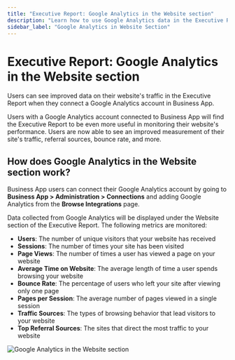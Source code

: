 ```yaml
---
title: "Executive Report: Google Analytics in the Website section"
description: "Learn how to use Google Analytics data in the Executive Report website section to monitor website performance."
sidebar_label: "Google Analytics in Website Section"
---
```


# Executive Report: Google Analytics in the Website section

Users can see improved data on their website's traffic in the Executive Report when they connect a Google Analytics account in Business App.

Users with a Google Analytics account connected to Business App will find the Executive Report to be even more useful in monitoring their website's performance. Users are now able to see an improved measurement of their site's traffic, referral sources, bounce rate, and more.

## How does Google Analytics in the Website section work?

Business App users can connect their Google Analytics account by going to **Business App > Administration > Connections** and adding Google Analytics from the **Browse Integrations** page.

Data collected from Google Analytics will be displayed under the Website section of the Executive Report. The following metrics are monitored:

- **Users**: The number of unique visitors that your website has received
- **Sessions**: The number of times your site has been visited
- **Page Views**: The number of times a user has viewed a page on your website
- **Average Time on Website**: The average length of time a user spends browsing your website
- **Bounce Rate**: The percentage of users who left your site after viewing only one page
- **Pages per Session**: The average number of pages viewed in a single session
- **Traffic Sources**: The types of browsing behavior that lead visitors to your website
- **Top Referral Sources**: The sites that direct the most traffic to your website

![Google Analytics in the Website section](./img/google-analytics-website-section.jpg)